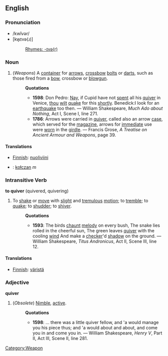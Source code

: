 ==English==
===Pronunciation===
*/kwĭvər/
*[kw̥ɪvə(ɹ)]
*:[[Rhymes:English:-ɪvə(r)|Rhymes: -ɪvə(r)]]
===Noun===
#(''Weapons'') [[Category:Weapon]] A [[container]] for [[arrow]]s, [[crossbow]] [[bolt]]s or [[dart]]s, such as those fired from a [[bow]], crossbow or [[blowgun]].
#:'''Quotations'''
#:*'''1598''': Don Pedro: [[Nay]], if Cupid have not [[spent]] all his [[quiver]] in Venice, [[thou]] [[wilt]] [[quake]] for this [[shortly]]. Benedick:I look for an [[earthquake]] too then. &mdash; William Shakespeare, ''Much Ado about Nothing'', Act I, Scene I, line 271.
#:*'''1786''': Arrows were carried in [[quiver]], called also an arrow [[case]], which served for the [[magazine]], arrows for [[immediate]] use were [[worn]] in the [[girdle]]. &mdash; Francis Grose, ''A Treatise on Ancient Armour and Weapons'', page 39.

====Translations====
*[[Finnish]]: [[nuoliviini]]
*{{Pl}}: [[kołczan]] ''m''

===Intransitive Verb===
'''to quiver''' (quivered, quivering)
# To [[shake]] or [[move]] with [[slight]] and [[tremulous]] [[motion]]; to [[tremble]]; to [[quake]]; to [[shudder]]; to [[shiver]].
#:'''Quotations'''
#:*'''1593''': The birds [[chaunt]] [[melody]] on every bush, The snake lies rolled in the cheerful sun, The green leaves [[quiver]] with the cooling [[wind]] And make a [[checker]]'d [[shadow]] on the ground. &mdash; William Shakespeare, ''Titus Andronicus'', Act II, Scene III, line 12.


====Translations====
*[[Finnish]]: [[väristä]]

===Adjective===
'''quiver'''
# (''Obsolete'') [[Nimble]], [[active]].
#:'''Quotations'''
#:*'''1598''': ... there was a little quiver fellow, and 'a would manage you his piece thus; and 'a would about and about, and come you in and come you in. &mdash; William Shakespeare, ''Henry V'', Part II, Act III, Scene II, line 281.